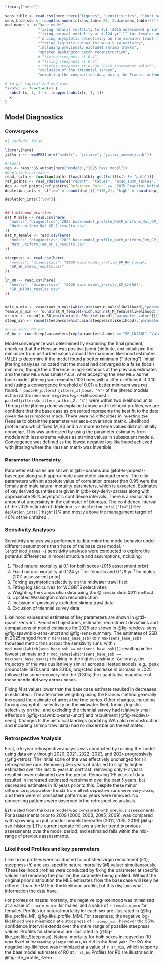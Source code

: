 
```r
library("here")

sens_table <- read.csv(here::here("figures", "sensitivities", "short_sens_table.csv"))
sens_base_ssb <- round(as.numeric(sens_table[28, 2:dim(sens_table)[2]]), 2)
mod_names <- c("base model", 
               "fixing natural mortality to 0.1 (2015 assessment prior)", 
               "fixing natural mortality at 0.124 yr^-1^ for females and 0.129 yr^-1^ for males (2011 assessment prior)", 
               "forcing asymptotic selectivity on the midwater trawl fleet", 
               "fitting logistic curves for WCGBTS selectivity", 
               "including previously excluded shrimp trawls",
               "updated Washington catch reconstruction",
               # "fixing steepness at 0.4", 
               # "fixing steepness at 0.6", 
               # "fixing steepness at 0.798 (2015 assessment value)", 
               "exclusion of the triennial survey",
               "weighting the composition data using the Francis method")

# to get capitalized mod_name
firstup <- function(x) {
  substr(x, 1, 1) <- toupper(substr(x, 1, 1))
  x
}
```

## Model Diagnostics

### Convergence

```r
#| include: false

library(here)
jitters <- readRDS(here("models", "jitters", "jitter_summary.rds"))

#report
rep <- r4ss::SS_output(here("models","2025 base model"))
#Depletion estimates
read_rdata <- function(path) {load(path); get(ls()[ls() != "path"])}
ref_points <- read_rdata(here("report", "tables", "exec_summ_tables", "reference_points.rda"))$table
dep <- ref_points[ref_points$`Reference Point` == "2025 Fraction Unfished",c("Lower Interval","Upper Interval")]
depletion_ints <- c("low" = round(dep[[1]]*100,2), "high" = round(dep[[2]]*100,2))

depletion_ints[["low"]]


## Liklihood profiles 
nat_M_male <- read.csv(here(
  "models","diagnostics","2025 base model_profile_NatM_uniform_Mal_GP_1", 
  "NatM_uniform_Mal_GP_1_results.csv"
))
nat_M_female <- read.csv(here(
  "models","diagnostics","2025 base model_profile_NatM_uniform_Fem_GP_1", 
  "NatM_uniform_Fem_GP_1_results.csv"
))

steepness <- read.csv(here(
  "models", "diagnostics", "2025 base model_profile_SR_BH_steep", 
  "SR_BH_steep_results.csv"
))

ln_R0 <- read.csv(here(
  "models", "diagnostics", "2025 base model_profile_SR_LN(R0)", 
  "SR_LN(R0)_results.csv"
))


male_m_min <- round(nat_M_male[which.min(nat_M_male$likelihood),"parameter_value"], 3)
female_m_min <- round(nat_M_female[which.min(nat_M_female$likelihood),"parameter_value"], 3)
sr_min <- round(ln_R0[which.min(ln_R0$likelihood),"parameter_value"][[1]], 2)
steep_min <- round(steepness[which.min(steepness$likelihood),"parameter_value"], 3)

#base model R0 est
r0_bm <- round(rep$parameters[rep$parameters$Label == "SR_LN(R0)","Value"],3)
```


Model convergence was determined by examining the final gradient, checking that the Hessian was positive (semi-)definite, and initializing the minimizer from perturbed  values around the maximum likelihood estimates (MLE) to determine if the model found a better minimum (“jittering”). Initial jittering analyses indicated that the model had converged to a false (local) minimum, though the difference in log-likelihoods at the previous estimates and the new MLE was small (<0.5). After accepting the new MLE as the base model, jittering was repeated 100 times with a jitter coefficient of 0.10 and (using a convergence threshold of 0.01) a better minimum was not found. `r paste0(jitters$njitters_at_base, "%")` of the jittered models achieved the minimum negative log-likelihood and `r paste0(jitters$njitters_within_2, "%")` were within two likelihood units. Through the jittering done as explained above and likelihood profiles, we are confident that the base case as presented represents the best fit to the data given the assumptions made. There were no difficulties in inverting the Hessian to obtain the parameter variance-covariance matrix. Likelihood profile runs which fixed M, R0 and h at more extreme values did not initially converge. This was addressed by using the parameter estimates from models with less extreme values as starting values in subsequent models. Convergence was defined as the lowest negative log-likelihood achieved with jittering where the Hessian matrix was invertible. 

### Parameter Uncertainty

Parameter estimates are shown in @tbl-params and @tbl-ts-popests-basecase along with approximate asymptotic standard errors. The only parameters with an absolute value of correlation greater than 0.95 were the female and male natural mortality parameters, which is expected. Estimates of key derived quantities are given in @tbl-key-deriv-params along with approximate 95% asymptotic confidence intervals. There is a reasonable amount of uncertainty in the estimates of biomass. The confidence interval of the 2025 estimate of depletion is `r depletion_ints[["low"]]`%–`r depletion_ints[["high"]]`% and mostly above the management target of 40% of the unfished \gls{ssb}.

### Sensitivity Analyses

Sensitivity analysis was performed to determine the model behavior under different assumptions than those of the base case model. `r length(mod_names)-1` sensitivity analyses were conducted to explore the potential differences in model structure and assumptions, including:

1. Fixed natural mortality at 0.1 for both sexes (2015 assessment prior)
2. Fixed natural mortality at 0.124 yr^-1^ for females and 0.129 yr^-1^ for males (2011 assessment prior)
3. Forcing asymptotic selectivity on the midwater trawl fleet
4. Fitting logistic curves for WCGBTS selectivities
5. Weighting the composition data using the @francis_data_2011 method
6. Updated Washington catch reconstruction
7. Inclusion of previously excluded shrimp trawl data
8. Exclusion of triennial survey data

Likelihood values and estimates of key parameters are shown in @tbl-quant-sens-int. Predicted \gls{ssb} trajectories, estimated recruitment deviations and comparisons of model estimates for 2025 are shown in @fig-recdevs-sens, @fig-spawnbio-sens-uncrt and @fig-sens-summary. The estimates of SSB in 2025 ranged from `r min(sens_base_ssb)` to `r max(sens_base_ssb)` thousand metric tons across the sensitivity runs, with `r mod_names[which(sens_base_ssb == min(sens_base_ssb))]` resulting in the lowest estimate and `r mod_names[which(sens_base_ssb == max(sens_base_ssb))]` resulting in the highest estimate. Generally, the trajectory of the \gls{ssb} was qualitatively similar across all tested models, e.g., peak around late 1970s and late 2010s, projected decrease in biomass in 2025 followed by some recovery into the 2030s; the quantitative magnitude of these trends did vary across cases. 

Fixing M at values lower than the base case estimate resulted in decreases in estimated \gls{ssb}. The alternative weighting using the Francis method generally increased the estimate of \gls{ssb} across the time series. Other changes, including forcing asymptotic selectivity on the midwater fleet, forcing logistic selectivity on the \gls{s-wcgbt}, and excluding the triennial survey had relatively small effects on \gls{ssb} [@fig-spawnbio-sens-uncrt] and recruitment [@fig-recdevs-sens]. Changes to the historical landings (updating WA catch reconstruction and including shrimp trawl data) had no discernible on the estimated \gls{ssb}. 


### Retrospective Analysis

First, a 5-year retrospective analysis was conducted by running the model using data only through 2020, 2021, 2022, 2023, and 2024 progressively (@fig-retros). The initial scale of the \gls{ssb} was effectively unchanged for all retrospective runs. Removing 4–5 years of data led to slightly higher estimated \gls{ssb} over the last 15 years.In contrast, removing only 1–2 years resulted lower estimated \gls{ssb} over the period. Removing 1-5 years of data resulted in increased estimated  recruitment over the past 5 years, but decreased estimates in 10 years prior to this. Despite these minor differences, population trends from all retrospective runs were very close, and there were no consistent patterns as years were removed. No concerning patterns were observed in the retrospective analysis.

Estimated \gls{ssb} from the base model was comapred with previous assessments. For assessments prior to 2009 (2000, 2003, 2005, 2009), \gls{ssb} was compared with spawning output, and \gls{ssb} for models thereafter (2011, 2015, 2019) [@fig-ssb-historical].The current update follows a similar trend to prvious assessments over the model period, and estimated \gls{ssb} falls within the mid-range of previous assessments.


### Likelihood Profiles and key parameters

Likelihood profiles were conducted for unfished virgin recruitment (*R0*), steepness (*h*) and sex-specific natural mortality (*M*) values simultaneously. These likelihood profiles were conducted by fixing the parameter at specific values and removing the prior on the parameter being profiled. Without the original prior distribution the MLE estimates from the base case will likely be different than the MLE in the likelihood profile, but this displays what information the data have. 

For profiles of natural mortality, the negative log-likelihood was minimized at a value of `r male_m_min` for males, and a value of `r female_m_min` for females. Profiles for natural mortality for each sex are illustrated in (@fig-like_profile_MF, @fig-like_profile_MM). For steepness, the negative log-likelihood was minimized at a steepness of `r steep_min`, however the 95% confidence interval extends over the entire range of possible steepness values. Profiles for steepness are illustrated in (@fig-like_profile_Steepness). Natural mortality for both sexes increased as R0 was fixed at increasingly large values, as did \gls{ssb} in the final year. For R0, the negative log-liklihood was minimized at a value of `r sr_min`, which supports the base model estimates of R0 at `r r0_bm`.Profiles for R0 are illustrated in @fig-like_profile_Rzero.
